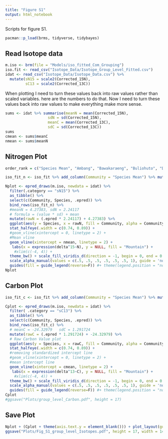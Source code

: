 ```yaml
---
title: "Figure S1"
output: html_notebook
---
```


Scripts for figure S1. 

```r
pacman::p_load(brms, tidyverse, tidybayes)
```

## Read Isotope data
```r
m.iso <- brm(file = "Models/iso_fitted_Com_Grouping")
iso.fit <- read_csv("Isotope_Data/Isotope_Group_Level_Fitted.csv")
idat <- read_csv("Isotope_Data/Isotope_Data.csv") %>% 
  mutate(sN15 = scale2(Corrected_15N),
         sC13 = scale2(Corrected_13C)) 
```

When plotting I need to turn these values back into raw values rather than scaled variables. here are the numbers to do that.
Now I need to turn these values back into raw values to make everything make more sense.

```r
sums <- idat %>% summarise(meanN = mean(Corrected_15N),
                   sdN = sd(Corrected_15N),
                   meanC = mean(Corrected_13C),
                   sdC = sd(Corrected_13C))
sums
cmean <- sums$meanC
nmean <- sums$meanN
```

## Nitrogen Plot
```r
order_rank = c("Species Mean", "Ambang", "Bawakaraeng", "Buliohuto", "Dako", "Gandangdewata", "Latimojong")

iso_fit_n <- iso_fit %>% add_column(Community = "Species Mean") %>% mutate(.epred = sN15) %>% as_tibble() %>%  select(c(Community, Species, .epred)) 

Nplot <- epred_draws(m.iso, newdata = idat) %>%  
  filter(.category == "sN15") %>% 
  as_tibble() %>% 
  select(c(Community, Species, .epred)) %>% 
  bind_rows(iso_fit_n) %>%
  #meanN = 4.27383, sdN = 2.24117
  # formula = (value * sd) + mean
  mutate(rawN = (.epred * 2.24117) + 4.27383) %>% 
  ggplot(aes(y = Species, x = rawN, fill = Community, alpha = Community)) +
  stat_halfeye(.width = c(0.74, 0.89)) +
  #geom_vline(xintercept = 0, linetype = 2) +
  #Mean vline
  geom_vline(xintercept = nmean, linetype = 2) +
   labs(x = expression(delta^15~N), y = NULL, fill = "Mountain") +
    #xlim(c(-4, 4)) + 
  theme_bw() + scale_fill_viridis_d(direction = -1, begin = 0, end = 0.9, option = "A") +
  scale_alpha_manual(values = c(.5, .5, .5, .5, .5, .5, 1), guide = 'none') +
  guides(fill = guide_legend(reverse=F)) #+ theme(legend.position = "none") 
Nplot
```

## Carbon Plot

```r
iso_fit_c <- iso_fit %>% add_column(Community = "Species Mean") %>% mutate(.epred = sC13) %>% as_tibble() %>%  select(c(Community, Species, .epred)) 

Cplot <- epred_draws(m.iso, newdata = idat) %>%  
  filter( .category == "sC13") %>% 
  as_tibble() %>% 
  select(c(Community, Species, .epred)) %>% 
  bind_rows(iso_fit_c) %>% 
  # meanC = -24.32979	sdC = 1.291724	
  mutate(rawC = (.epred * 1.291724) + -24.32979) %>%
  # Raw Carbon Value plot
  ggplot(aes(y = Species, x = rawC, fill = Community, alpha = Community)) +
  stat_halfeye(.width = c(0.74, 0.89)) +
  #removing standardized intercept line
  #geom_vline(xintercept = 0, linetype = 2) +
  #mean intercept line
  geom_vline(xintercept = cmean, linetype = 2) +
   labs(x = expression(delta^13~C), y = NULL, fill = "Mountain") +
    #xlim(c(-4, 4)) + 
  theme_bw() + scale_fill_viridis_d(direction = -1, begin = 0, end = 0.9, option = "A") +
  scale_alpha_manual(values = c(.5, .5, .5, .5, .5, .5, 1), guide = 'none') +
  guides(fill = guide_legend(reverse=F)) #+ theme(legend.position = "none") 
Cplot
#ggsave("Plots/group_level_Carbon.pdf", height = 17)
```

## Save Plot
```r
Nplot + (Cplot + theme(axis.text.y = element_blank())) + plot_layout(guides = "collect")
ggsave("Plots/Fig_S1_group_level_Isotopes.pdf", height = 17, width = 14)
```